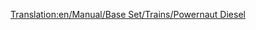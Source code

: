 [[Translation:en/Manual/Base Set/Trains/Powernaut Diesel]]
{{fr/Train|Nom=Powernaut Diesel
|Image=[[File:en/Powernautdiesel.png]]
|Coût=23 437£ (46 874$)
|Vitesse=152 km/h (95 mph)
|Poids=120 t
|Puissance=2000 cv (1492 kW)
|Entretien=2 056£ (4 756$)
|Conception=1977
|Vie=20 
|Capacité=N/A
|Description=L'autre train diésel du pays des jouets, une étape au-delà du Ploddyphut Diesel.
|Réalité=Fictif
}}